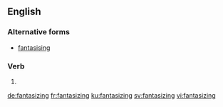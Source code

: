 ==English==

===Alternative forms===
* [[fantasising]]
===Verb===
{{head|en|present participle}}

# {{present participle of|fantasize|lang=en|nocat=1}}

[[de:fantasizing]]
[[fr:fantasizing]]
[[ku:fantasizing]]
[[sv:fantasizing]]
[[vi:fantasizing]]